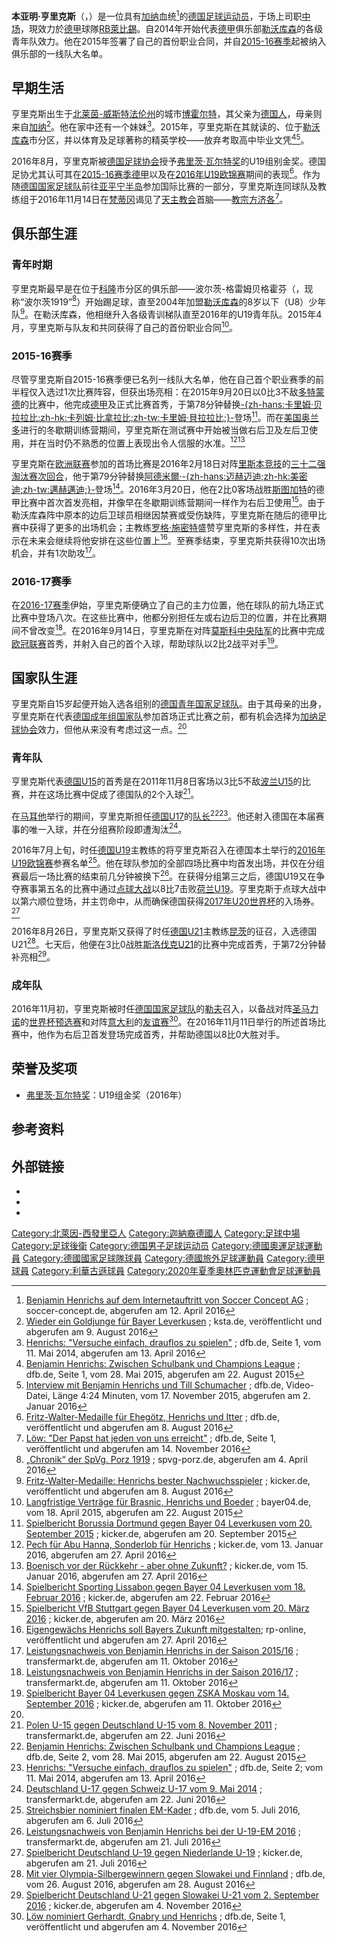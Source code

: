 {{noteTA
|G1=Football|G2=uefa|G3=德甲
|1=zh-hans:本亚明·亨里克斯;zh-hk:班捷文·軒歷治斯;zh-tw:本傑明·亨里克斯;
|2=zh-hans:亨里克斯;zh-hk:軒歷治斯;zh-tw:亨里克斯;
|3=zh-hans:弗里茨·瓦尔特;zh-hk:費斯·禾達;zh-tw:弗里茨·瓦爾特;
|4=zh-hans:昆茨;zh-hk:觀斯;zh-tw:昆茨;
|5=zh-hans:勒夫;zh-hk:路維;zh-tw:勒夫;
}}
{{Infobox football biography
| name           = 本亚明·亨里克斯<br />Benjamin Henrichs
| fullname       = {{lang|de|Benjamin Henrichs}}
| image          = Benjamin-Henrichs-2015-08.jpg
| caption        = 
| birth_date     = {{Birth date and age|1997|2|23|df=y}}
| birth_place    ={{GER}}[[博霍爾特_(德國)|博霍尔特]]
| height         = {{height|m=1.83}}
| position       = [[防守中场|防守中场]]、[[足球後衛|边后卫]]
| currentclub = [[RB萊比錫|RB萊比錫]]
| clubnumber = 39
| youthyears1    = {{0|0000}}–2004
| youthclubs1    = 波尔茨-格雷姆贝格霍芬
| youthyears2    = 2004–2016
| youthclubs2    = [[勒沃库森足球俱乐部|勒沃库森]]
| years1 = 2015–2018
| clubs1 = [[勒沃库森足球俱乐部|勒沃库森]]
| caps1 = 62
| goals1 = 0
| years2 = 2018–2021
| clubs2 = [[摩納哥體育會足球會|摩納哥]]
| caps2 = 35
| goals2 = 1
| clubs3 = → [[RB萊比錫|RB萊比錫]] (外借)
| years3 = 2020–2021
| caps3 = 13
| goals3 = 0
| clubs4 = [[RB萊比錫|RB萊比錫]] 
| years4 = 2021–
| caps4 = 0
| goals4 = 0
| nationalyears1 = 2015–2016
| nationalteam1  = [[德国青年国家足球队|德国U19]]
| nationalcaps1  = 2
| nationalgoals1 = 1
| nationalyears2 = 2016–2019
| nationalteam2  = [[德国21岁以下国家足球队|德国U21]]
| nationalcaps2 = 17
| nationalgoals2 = 0
| nationalyears3 = 2016–
| nationalteam3  = [[德国国家足球队|德国]]
| nationalcaps3  = 5
| nationalgoals3 = 0
| nationalyears4 = 2021
| nationalteam4  = [[德国国家奥林匹克足球队|德国國奧]]
| nationalcaps4  = 3
| nationalgoals4 = 0
| pcupdate       = 2021年7月1日
| ntupdate       = 2021年7月28日
}}

'''本亚明·亨里克斯'''（{{lang-de|'''Benjamin Henrichs'''}}，{{bd|1997年|2月23日|catIdx=Henrichs, Benjamin}}）是一位具有[[加纳|加纳]]血统<ref>[http://www.soccer-concept.com/spieler/bhenrichs.html Benjamin Henrichs auf dem Internetauftritt von Soccer Concept AG] {{webarchive|url=https://web.archive.org/web/20160318223314/http://www.soccer-concept.com/spieler/bhenrichs.html |date=2016-03-18 }}; soccer-concept.de, abgerufen am 12. April 2016</ref>的[[德国|德国]][[足球运动员|足球运动员]]，于场上司职[[中场|中场]]，現效力於[[德甲|德甲]]球隊[[RB萊比錫|RB萊比錫]]。自2014年开始代表[[德甲|德甲]]俱乐部[[勒沃库森足球俱乐部|勒沃库森]]的各级青年队效力。他在2015年签署了自己的首份职业合同，并自[[2015年至2016年德国足球甲级联赛|2015-16赛季]]起被纳入俱乐部的一线队大名单。

==早期生活==
亨里克斯出生于[[北莱茵-威斯特法伦州|北莱茵-威斯特法伦州]]的城市[[博霍爾特_(德國)|博霍尔特]]，其父亲为[[德国人|德国人]]，母亲则来自[[加纳|加纳]]<ref name="ksta">[http://www.ksta.de/sport/bayer04/benjamin-henrichs-wieder-ein-goldjunge-fuer-bayer-leverkusen-24528152 Wieder ein Goldjunge für Bayer Leverkusen] {{Wayback|url=http://www.ksta.de/sport/bayer04/benjamin-henrichs-wieder-ein-goldjunge-fuer-bayer-leverkusen-24528152 |date=20160828202157 }}; ksta.de, veröffentlicht und abgerufen am 9. August 2016</ref>。他在家中还有一个妹妹<ref>[http://www.dfb.de/news/detail/henrichs-versuche-einfach-drauflos-zu-spielen-58169/ Henrichs: "Versuche einfach, drauflos zu spielen"] {{Wayback|url=http://www.dfb.de/news/detail/henrichs-versuche-einfach-drauflos-zu-spielen-58169/ |date=20160424211051 }}; dfb.de, Seite 1, vom 11. Mai 2014, abgerufen am 13. April 2016</ref>。2015年，亨里克斯在其就读的、位于[[勒沃库森|勒沃库森]]市分区{{link-de|奥普拉登|Opladen}}，并以体育及足球著称的精英学校——{{link-de|卢卡斯县长文理中学|Landrat-Lucas-Gymnasium}}放弃考取高中毕业文凭<ref>[http://www.dfb.de/news/detail/benjamin-henrichs-zwischen-schulbank-und-champions-league-123795/ Benjamin Henrichs: Zwischen Schulbank und Champions League] {{Wayback|url=http://www.dfb.de/news/detail/benjamin-henrichs-zwischen-schulbank-und-champions-league-123795/ |date=20160424201027 }}; dfb.de, Seite 1, vom 28. Mai 2015, abgerufen am 22. August 2015</ref><ref>[http://tv.dfb.de/video/interview-mit-benjamin-henrichs-und-till-schumacher/12667/ Interview mit Benjamin Henrichs und Till Schumacher] {{Wayback|url=http://tv.dfb.de/video/interview-mit-benjamin-henrichs-und-till-schumacher/12667/ |date=20160424192117 }}; dfb.de, Video-Datei, Länge 4:24 Minuten, vom 17. November 2015, abgerufen am 2. Januar 2016</ref>。

2016年8月，亨里克斯被[[德国足球协会|德国足球协会]]授予[[弗里茨·瓦尔特奖|弗里茨·瓦尔特奖]]的U19组别金奖。德国足协尤其认可其在[[2015年至2016年德国足球甲级联赛|2015-16赛季德甲]]以及在[[2016年欧洲U-19足球锦标赛|2016年U19欧锦赛]]期间的表现<ref>[http://www.dfb.de/news/detail/fritz-walter-medaille-fuer-ehegoetz-henrichs-und-itter-151343/ Fritz-Walter-Medaille für Ehegötz, Henrichs und Itter] {{Wayback|url=http://www.dfb.de/news/detail/fritz-walter-medaille-fuer-ehegoetz-henrichs-und-itter-151343/ |date=20161013075903 }}; dfb.de, veröffentlicht und abgerufen am 8. August 2016</ref>。作为随[[德国国家足球队|德国国家足球队]]前往[[亚平宁半岛|亚平宁半岛]]参加国际比赛的一部分，亨里克斯连同球队及教练组于2016年11月14日在[[梵蒂冈|梵蒂冈]]谒见了[[天主教会|天主教会]]首脑——[[教宗|教宗]][[方濟各_(教宗)|方济各]]<ref>[http://www.dfb.de/news/detail/loew-der-papst-hat-jeden-von-uns-erreicht-157765/ Löw: "Der Papst hat jeden von uns erreicht"] {{Wayback|url=http://www.dfb.de/news/detail/loew-der-papst-hat-jeden-von-uns-erreicht-157765/ |date=20161114235505 }}; dfb.de, Seite 1, veröffentlicht und abgerufen am 14. November 2016</ref>。

==俱乐部生涯==
===青年时期===
亨里克斯最早是在位于[[科隆|科隆]]市分区{{link-de|波尔茨|Porz (Köln)}}的俱乐部——波尔茨-格雷姆贝格霍芬（{{lang|de|''SpVg. Porz-Gremberghoven''}}，现称“波尔茨1919”<ref>[http://www.spvg-porz.de/chronik.htm „Chronik“ der SpVg. Porz 1919] {{Wayback|url=http://www.spvg-porz.de/chronik.htm |date=20170226192941 }}; spvg-porz.de, abgerufen am 4. April 2016</ref>）开始踢足球，直至2004年加盟[[勒沃库森足球俱乐部|勒沃库森]]的8岁以下（U8）少年队<ref>[http://www.kicker.de/news/fussball/bundesliga/startseite/657592/artikel_fritz-walter-medaille_henrichs-bester-nachwuchsspieler.html Fritz-Walter-Medaille: Henrichs bester Nachwuchsspieler] {{Wayback|url=http://www.kicker.de/news/fussball/bundesliga/startseite/657592/artikel_fritz-walter-medaille_henrichs-bester-nachwuchsspieler.html |date=20161114102930 }}; kicker.de, veröffentlicht und abgerufen am 8. August 2016</ref>。在勒沃库森，他相继升入各级青训梯队直至2016年的U19青年队。2015年4月，亨里克斯与队友{{link-de|卢卡斯·博德尔|Lukas Boeder}}和{{link-de|马克·布拉什尼奇|Marc Brašnić}}共同获得了自己的首份职业合同<ref>[http://www.bayer04.de/B04-DEU/de/_md_aktuell-dt.aspx?aktuell=aktuell-11550 Langfristige Verträge für Brasnic, Henrichs und Boeder] {{webarchive|url=https://web.archive.org/web/20160304072254/http://www.bayer04.de/B04-DEU/de/_md_aktuell-dt.aspx?aktuell=aktuell-11550 |date=2016-03-04 }}; bayer04.de, vom 18. April 2015, abgerufen am 22. August 2015</ref>。

===2015-16赛季===
尽管亨里克斯自2015-16赛季便已名列一线队大名单，他在自己首个职业赛季的前半程仅入选过1次比赛阵容，但获出场亮相：在2015年9月20日以0比3不敌[[多特蒙德足球俱樂部|多特蒙德]]的比赛中，他完成[[德甲|德甲]]及正式比赛首秀，于第78分钟替换[[卡里姆·贝拉拉比|-{zh-hans:卡里姆·贝拉拉比;zh-hk:卡列姆·比拿拉比;zh-tw:卡里姆·貝拉拉比;}-]]登场<ref>[http://www.kicker.de/news/fussball/bundesliga/spieltag/1-bundesliga/2015-16/5/2854969/spielbericht_borussia-dortmund-17_bayer-leverkusen-9.html Spielbericht Borussia Dortmund gegen Bayer 04 Leverkusen vom 20. September 2015] {{Wayback|url=http://www.kicker.de/news/fussball/bundesliga/spieltag/1-bundesliga/2015-16/5/2854969/spielbericht_borussia-dortmund-17_bayer-leverkusen-9.html |date=20160916001016 }}; kicker.de, abgerufen am 20. September 2015</ref>。而在[[美国|美国]][[奥兰多_(佛罗里达州)|奥兰多]]进行的冬歇期训练营期间，亨里克斯在测试赛中开始被当做右后卫及左后卫使用，并在当时仍不熟悉的位置上表现出令人信服的水准。<ref>[http://www.kicker.de/news/fussball/junioren/ablwest/642897/artikel_pech-fuer-abu-hanna-sonderlob-fuer-henrichs.html Pech für Abu Hanna, Sonderlob für Henrichs] {{Wayback|url=http://www.kicker.de/news/fussball/junioren/ablwest/642897/artikel_pech-fuer-abu-hanna-sonderlob-fuer-henrichs.html |date=20160427080642 }}; kicker.de, vom 13. Januar 2016, abgerufen am 27. April 2016</ref><ref>[http://www.kicker.de/news/fussball/bundesliga/startseite/643081/artikel_boenisch-vor-der-rueckkehr---aber-ohne-zukunft.html Boenisch vor der Rückkehr - aber ohne Zukunft?] {{Wayback|url=http://www.kicker.de/news/fussball/bundesliga/startseite/643081/artikel_boenisch-vor-der-rueckkehr---aber-ohne-zukunft.html |date=20160917014633 }}; kicker.de, vom 15. Januar 2016, abgerufen am 27. April 2016</ref>

亨里克斯在[[欧洲联赛|欧洲联赛]]参加的首场比赛是2016年2月18日对阵[[葡萄牙士砵亭俱樂部|里斯本竞技]]的[[2015–16年歐霸盃#三十二強|三十二强淘汰赛次回合]]，他于第79分钟替换[[阿德米爾·邁赫邁迪|阿德米爾·-{zh-hans:迈赫迈迪;zh-hk:美密迪;zh-tw:邁赫邁迪;}-]]登场<ref>[http://www.kicker.de/news/fussball/uefa/spielrunde/europa-league/2015-16/7/3288390/spielbericht_sporting-lissabon_bayer-leverkusen-9.html Spielbericht Sporting Lissabon gegen Bayer 04 Leverkusen vom 18. Februar 2016] {{Wayback|url=http://www.kicker.de/news/fussball/uefa/spielrunde/europa-league/2015-16/7/3288390/spielbericht_sporting-lissabon_bayer-leverkusen-9.html |date=20160815150248 }}; kicker.de, abgerufen am 22. Februar 2016</ref>。2016年3月20日，他在2比0客场战胜[[斯图加特体育俱乐部|斯图加特]]的德甲比赛中首次首发亮相，并像早在冬歇期训练营期间一样作为右后卫使用<ref>[http://www.kicker.de/news/fussball/bundesliga/spieltag/1-bundesliga/2015-16/27/2855414/spielbericht_vfb-stuttgart-11_bayer-leverkusen-9.html Spielbericht VfB Stuttgart gegen Bayer 04 Leverkusen vom 20. März 2016] {{Wayback|url=http://www.kicker.de/news/fussball/bundesliga/spieltag/1-bundesliga/2015-16/27/2855414/spielbericht_vfb-stuttgart-11_bayer-leverkusen-9.html |date=20170223151656 }}; kicker.de, abgerufen am 20. März 2016</ref>。由于勒沃库森阵中原本的边后卫球员相继因禁赛或受伤缺阵，亨里克斯在随后的德甲比赛中获得了更多的出场机会；主教练[[罗格·施密特_(足球教练)|罗格·施密特]]盛赞亨里克斯的多样性，并在表示在未来会继续将他安排在这些位置上<ref>[http://www.rp-online.de/sport/fussball/bayer-04/bayer-04-leverkusen-benedikt-henrichs-soll-zukunft-mitgestalten-aid-1.5935863 Eigengewächs Henrichs soll Bayers Zukunft mitgestalten]; rp-online, veröffentlicht und abgerufen am 27. April 2016</ref>。至赛季结束，亨里克斯共获得10次出场机会，并有1次助攻<ref>[http://www.transfermarkt.de/benjamin-henrichs/leistungsdaten/spieler/202591/plus/0?saison=2015 Leistungsnachweis von Benjamin Henrichs in der Saison 2015/16] {{Wayback|url=http://www.transfermarkt.de/benjamin-henrichs/leistungsdaten/spieler/202591/plus/0?saison=2015 |date=20161011225824 }}; transfermarkt.de, abgerufen am 11. Oktober 2016</ref>。

===2016-17赛季===
在[[2016年至2017年德国足球甲级联赛|2016-17赛季]]伊始，亨里克斯便确立了自己的主力位置，他在球队的前九场正式比赛中登场八次。在这些比赛中，他都分别担任左或右边后卫的位置，并在比赛期间不曾改变<ref>[http://www.transfermarkt.de/benjamin-henrichs/leistungsdaten/spieler/202591/plus/0?saison=2016 Leistungsnachweis von Benjamin Henrichs in der Saison 2016/17] {{Wayback|url=http://www.transfermarkt.de/benjamin-henrichs/leistungsdaten/spieler/202591/plus/0?saison=2016 |date=20161011114817 }}; transfermarkt.de, abgerufen am 11. Oktober 2016</ref>。在2016年9月14日，亨里克斯在对阵[[莫斯科中央陆军足球俱乐部|莫斯科中央陆军]]的比赛中完成[[欧冠联赛|欧冠联赛]]首秀，并射入自己的首个入球，帮助球队以2比2战平对手<ref>[http://www.kicker.de/news/fussball/chleague/spielrunde/champions-league/2016-17/1/3685888/spielanalyse_bayer-leverkusen-9_zska-moskau-1572.html Spielbericht Bayer 04 Leverkusen gegen ZSKA Moskau vom 14. September 2016] {{Wayback|url=http://www.kicker.de/news/fussball/chleague/spielrunde/champions-league/2016-17/1/3685888/spielanalyse_bayer-leverkusen-9_zska-moskau-1572.html |date=20161229100653 }}; kicker.de, abgerufen am 11. Oktober 2016</ref>。

==国家队生涯==
亨里克斯自15岁起便开始入选各组别的[[德国青年国家足球队|德国青年国家足球队]]。由于其母亲的出身，亨里克斯在代表[[德国国家足球队|德国成年组国家队]]参加首场正式比赛之前，都有机会选择为[[加纳足球协会|加纳足球协会]]效力，但他从来没有考虑过这一点。<ref name="ksta" />

===青年队===
亨里克斯代表[[德国15岁以下国家足球队|德国U15]]的首秀是在2011年11月8日客场以3比5不敌[[波兰15岁以下国家足球队|波兰U15]]的比赛，并在这场比赛中促成了德国队的2个入球<ref>[http://www.transfermarkt.de/spielbericht/index/spielbericht/1165868 Polen U-15 gegen Deutschland U-15 vom 8. November 2011] {{Wayback|url=http://www.transfermarkt.de/spielbericht/index/spielbericht/1165868 |date=20160811040917 }}; transfermarkt.de, abgerufen am 22. Juni 2016</ref>。

在[[马耳他|马耳他]]举行的{{link-de|2014年欧洲U-17足球锦标赛|U-17-Fußball-Europameisterschaft 2014|2014年U17欧锦赛}}期间，亨里克斯担任[[德国17岁以下国家足球队|德国U17]]的[[队长_(足球)|队长]]<ref>[http://www.dfb.de/news/detail/benjamin-henrichs-zwischen-schulbank-und-champions-league-123795/p/2/ Benjamin Henrichs: Zwischen Schulbank und Champions League] {{Wayback|url=http://www.dfb.de/news/detail/benjamin-henrichs-zwischen-schulbank-und-champions-league-123795/p/2/ |date=20160328163426 }}; dfb.de, Seite 2, vom 28. Mai 2015, abgerufen am 22. August 2015</ref><ref>[http://www.dfb.de/news/detail/henrichs-versuche-einfach-drauflos-zu-spielen-58169/p/2/ Henrichs: "Versuche einfach, drauflos zu spielen"] {{Wayback|url=http://www.dfb.de/news/detail/henrichs-versuche-einfach-drauflos-zu-spielen-58169/p/2/ |date=20160424202532 }}; dfb.de, Seite 2; vom 11. Mai 2014, abgerufen am 13. April 2016</ref>。他还射入德国在本届赛事的唯一入球，并在分组赛阶段即遭淘汰<ref>[http://www.transfermarkt.de/spielbericht/index/spielbericht/2453173 Deutschland U-17 gegen Schweiz U-17 vom 9. Mai 2014] {{Wayback|url=http://www.transfermarkt.de/spielbericht/index/spielbericht/2453173 |date=20160811041200 }}; transfermarkt.de, abgerufen am 22. Juni 2016</ref>。

2016年7月上旬，时任[[德国19岁以下国家足球队|德国U19]]主教练的{{link-de|圭多·斯特赖克斯比尔|Guido Streichsbier}}将亨里克斯召入在德国本土举行的[[2016年欧洲U-19足球锦标赛|2016年U19欧锦赛]]参赛名单<ref>[http://www.dfb.de/u-19-junioren/news-detail-u-19/streichsbier-nominiert-finalen-em-kader-149525/ Streichsbier nominiert finalen EM-Kader] {{Wayback|url=http://www.dfb.de/u-19-junioren/news-detail-u-19/streichsbier-nominiert-finalen-em-kader-149525/ |date=20160914061506 }}; dfb.de, vom 5. Juli 2016, abgerufen am 6. Juli 2016</ref>。他在球队参加的全部四场比赛中均首发出场，并仅在分组赛最后一场比赛的结束前几分钟被换下<ref>[http://www.transfermarkt.de/benjamin-henrichs/nationalmannschaft/spieler/202591/verein_id/5710/plus/0?hauptwettbewerb=&wettbewerb_id=U19H&trainer_id=&start=04.09.2015&ende=21.07.2016&nurEinsatz=0 Leistungsnachweis von Benjamin Henrichs bei der U-19-EM 2016] {{Wayback|url=http://www.transfermarkt.de/benjamin-henrichs/nationalmannschaft/spieler/202591/verein_id/5710/plus/0?hauptwettbewerb=&wettbewerb_id=U19H&trainer_id=&start=04.09.2015&ende=21.07.2016&nurEinsatz=0 |date=20160815193133 }}; transfermarkt.de, abgerufen am 21. Juli 2016</ref>。在获得分组第三之后，德国U19又在争夺赛事第五名的比赛中通过[[点球大战|点球大战]]以8比7击败[[荷兰19岁以下国家足球队|荷兰U19]]。亨里克斯于点球大战中以第六顺位登场，并主罚命中，从而确保德国获得[[2017年國際足協U-20世界盃|2017年U20世界杯]]的入场券。<ref>[http://www.kicker.de/news/fussball/junioren/u19em/u-19-europameisterschaft/2016/4/3298278/spielbericht_deutschland-u-19_niederlande-u-19.html Spielbericht Deutschland U-19 gegen Niederlande U-19] {{Wayback|url=http://www.kicker.de/news/fussball/junioren/u19em/u-19-europameisterschaft/2016/4/3298278/spielbericht_deutschland-u-19_niederlande-u-19.html |date=20161114094219 }}; kicker.de, abgerufen am 21. Juli 2016</ref>

2016年8月26日，亨里克斯又获得了时任[[德国21岁以下国家足球队|德国U21]]主教练[[斯特凡·昆茨|昆茨]]的征召，入选德国U21<ref>[http://www.dfb.de/u-21-maenner/news-detail-u-21/mit-vier-olympia-silbergewinnern-gegen-slowakei-und-finnland-152644/ Mit vier Olympia-Silbergewinnern gegen Slowakei und Finnland] {{Wayback|url=http://www.dfb.de/u-21-maenner/news-detail-u-21/mit-vier-olympia-silbergewinnern-gegen-slowakei-und-finnland-152644/ |date=20160915003518 }}; dfb.de, vom 26. August 2016, abgerufen am 28. August 2016</ref>。七天后，他便在3比0战胜[[斯洛伐克21歲以下國家足球隊|斯洛伐克U21]]的比赛中完成首秀，于第72分钟替补亮相<ref>[http://www.kicker.de/news/fussball/intligen/intwettbewerbe/u-21-nationalteams-freundschaftsspiele/2016/1/3678351/spielanalyse_deutschland-3096_slowakei-u-21.html Spielbericht Deutschland U-21 gegen Slowakei U-21 vom 2. September 2016] {{Wayback|url=http://www.kicker.de/news/fussball/intligen/intwettbewerbe/u-21-nationalteams-freundschaftsspiele/2016/1/3678351/spielanalyse_deutschland-3096_slowakei-u-21.html |date=20161109101658 }}; kicker.de, abgerufen am 4. November 2016</ref>。

===成年队===
2016年11月初，亨里克斯被时任[[德国国家足球队|德国国家足球队]]的[[约阿希姆·勒夫|勒夫]]召入，以备战对阵[[圣马力诺国家足球队|圣马力诺]]的[[2018年世界盃外圍賽_–_歐洲區C組|世界杯预选赛]]和对阵[[意大利国家足球队|意大利]]的[[友谊赛|友谊赛]]<ref>[http://www.dfb.de/news/detail/loew-nominiert-gerhardt-gnabry-und-henrichs-157133/ Löw nominiert Gerhardt, Gnabry und Henrichs] {{Wayback|url=http://www.dfb.de/news/detail/loew-nominiert-gerhardt-gnabry-und-henrichs-157133/ |date=20161107123249 }}; dfb.de, Seite 1, veröffentlicht und abgerufen am 4. November 2016</ref>。在2016年11月11日举行的所述首场比赛中，他作为右后卫首发登场完成首秀，并帮助德国以8比0大胜对手。

==荣誉及奖项==
* [[弗里茨·瓦尔特奖|弗里茨·瓦尔特奖]]：U19组金奖（2016年）

==参考资料==
{{reflist|2}}

== 外部链接 ==
* {{fussballdaten|henrichsbenjamin}}
* {{Wfb|benjamin-henrichs}}
* {{Transfermarkt|TM-NAME=benjamin-henrichs|ID=202591}}

{{RB莱比锡球员名单}}
{{2017年洲際國家盃德國參賽名單}}
{{弗里茨·瓦尔特奖U19}}

{{DEFAULTSORT:Henrichs, Benjamin}}
[[Category:北萊因-西發里亞人|Category:北萊因-西發里亞人]]
[[Category:迦納裔德國人|Category:迦納裔德國人]]
[[Category:足球中場|Category:足球中場]]
[[Category:足球後衛|Category:足球後衛]]
[[Category:德国男子足球运动员|Category:德国男子足球运动员]]
[[Category:德國奧運足球運動員|Category:德國奧運足球運動員]]
[[Category:德國國家足球隊球員|Category:德國國家足球隊球員]]
[[Category:德國旅外足球運動員|Category:德國旅外足球運動員]]
[[Category:德甲球員|Category:德甲球員]]
[[Category:利華古遜球員|Category:利華古遜球員]]
[[Category:2020年夏季奧林匹克運動會足球運動員|Category:2020年夏季奧林匹克運動會足球運動員]]